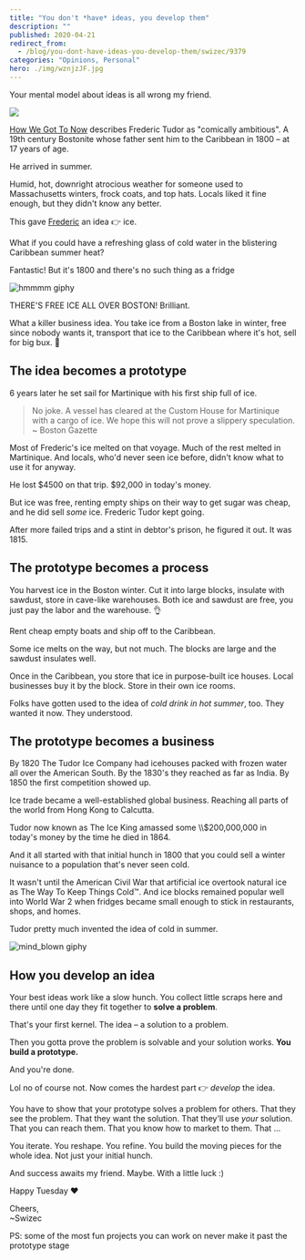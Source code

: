 ```yaml
---
title: "You don't *have* ideas, you develop them"
description: ""
published: 2020-04-21
redirect_from:
  - /blog/you-dont-have-ideas-you-develop-them/swizec/9379
categories: "Opinions, Personal"
hero: ./img/wznjzJF.jpg
---
```


Your mental model about ideas is all wrong my friend.

![](./img/wznjzJF.jpg)

[How We Got To Now](https://en.wikipedia.org/wiki/How_We_Got_to_Now) describes Frederic Tudor as "comically ambitious". A 19th century Bostonite whose father sent him to the Caribbean in 1800 – at 17 years of age.

He arrived in summer.

Humid, hot, downright atrocious weather for someone used to Massachusetts winters, frock coats, and top hats. Locals liked it fine enough, but they didn't know any better.

This gave [Frederic](https://en.wikipedia.org/wiki/Frederic_Tudor) an idea 👉 ice.

What if you could have a refreshing glass of cold water in the blistering Caribbean summer heat?

Fantastic! But it's 1800 and there's no such thing as a fridge

![hmmmm giphy](./img/media-M8zyT2iyC7tH2dA0it-giphy.gif)

THERE'S FREE ICE ALL OVER BOSTON! Brilliant.

What a killer business idea. You take ice from a Boston lake in winter, free since nobody wants it, transport that ice to the Caribbean where it's hot, sell for big bux. 🤑

## The idea becomes a prototype

6 years later he set sail for Martinique with his first ship full of ice.

> No joke. A vessel has cleared at the Custom House for Martinique with a cargo of ice. We hope this will not prove a slippery speculation. ~ Boston Gazette

Most of Frederic's ice melted on that voyage. Much of the rest melted in Martinique. And locals, who'd never seen ice before, didn't know what to use it for anyway.

He lost $4500 on that trip. $92,000 in today's money.

But ice was free, renting empty ships on their way to get sugar was cheap, and he did sell _some_ ice. Frederic Tudor kept going.

After more failed trips and a stint in debtor's prison, he figured it out. It was 1815.

## The prototype becomes a process

You harvest ice in the Boston winter. Cut it into large blocks, insulate with sawdust, store in cave-like warehouses. Both ice and sawdust are free, you just pay the labor and the warehouse. 👌

Rent cheap empty boats and ship off to the Caribbean.

Some ice melts on the way, but not much. The blocks are large and the sawdust insulates well.

Once in the Caribbean, you store that ice in purpose-built ice houses. Local businesses buy it by the block. Store in their own ice rooms.

Folks have gotten used to the idea of _cold drink in hot summer_, too. They wanted it now. They understood.

## The prototype becomes a business

By 1820 The Tudor Ice Company had icehouses packed with frozen water all over the American South. By the 1830's they reached as far as India. By 1850 the first competition showed up.

Ice trade became a well-established global business. Reaching all parts of the world from Hong Kong to Calcutta.

Tudor now known as The Ice King amassed some \\\\\$200,000,000 in today's money by the time he died in 1864.

And it all started with that initial hunch in 1800 that you could sell a winter nuisance to a population that's never seen cold.

It wasn't until the American Civil War that artificial ice overtook natural ice as The Way To Keep Things Cold™. And ice blocks remained popular well into World War 2 when fridges became small enough to stick in restaurants, shops, and homes.

Tudor pretty much invented the idea of cold in summer.

![mind_blown giphy](./img/media-5aLrlDiJPMPFS-giphy.gif)

## How you develop an idea

Your best ideas work like a slow hunch. You collect little scraps here and there until one day they fit together to **solve a problem**.

That's your first kernel. The idea – a solution to a problem.

Then you gotta prove the problem is solvable and your solution works. **You build a prototype.**

And you're done.

Lol no of course not. Now comes the hardest part 👉 _develop_ the idea.

You have to show that your prototype solves a problem for others. That they see the problem. That they want the solution. That they'll use _your_ solution. That you can reach them. That you know how to market to them. That ...

You iterate. You reshape. You refine. You build the moving pieces for the whole idea. Not just your initial hunch.

And success awaits my friend. Maybe. With a little luck :)

Happy Tuesday ❤️

Cheers,  
~Swizec

PS: some of the most fun projects you can work on never make it past the prototype stage
